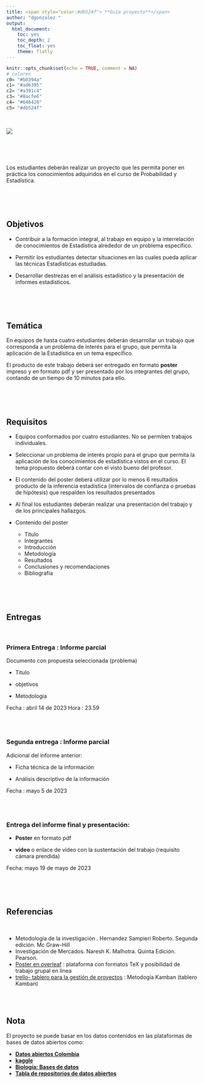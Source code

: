 ```yaml
---
title: <span style="color:#db524f"> **Guía proyecto**</span>  
author: "dgonzalez "
output:
  html_document:
    toc: yes
    toc_depth: 2
    toc_float: yes
    theme: flatly
---
```


```r
knitr::opts_chunk$set(echo = TRUE, comment = NA)
# colores
c0= "#b0394a"
c1= "#ad6395"
c2= "#a391c4"
c3= "#8acfe6"
c4= "#646420"
c5= "#db524f"
```

<br/>

![](img/bannerG.png)

<br/><br/><br/>

Los estudiantes deberán realizar un proyecto que les permita poner en práctica los conocimientos adquiridos en el curso de  Probabilidad y Estadística.

<br/><br/><br/>
  
## **Objetivos** 
  
+ Contribuir a la formación integral, al trabajo en equipo y la interrelación de conocimientos de Estadística alrededor de un problema específico.

+ Permitir los estudiantes detectar situaciones en las cuales pueda aplicar las técnicas Estadísticas estudiadas.

+ Desarrollar destrezas en el análisis estadístico y la presentación de informes estadísticos. 

<br/><br/><br/>
  
## **Temática** 
  
En equipos de hasta cuatro estudiantes deberán desarrollar un trabajo que corresponda a un problema de  interés para el  grupo, que permita la aplicación de la Estadística en un tema específico. 

El producto de este trabajo deberá ser entregado en formato  **poster** impreso y en formato pdf  y ser presentado por los integrantes del grupo, contando de un tiempo de 10 minutos para ello.

<br/><br/><br/>
  
## **Requisitos** 
  
+ Equipos conformados por cuatro estudiantes. No se permiten trabajos individuales.

+ Seleccionar un problema de interés propio para el grupo que  permita la aplicación de los conocimientos de estadística vistos en el curso. El tema propuesto deberá contar con el visto bueno del profesor.

+  El contenido del poster deberá utilizar por lo menos 6 resultados producto de la inferencia estadística (intervalos de confianza o pruebas de hipótesis) que respalden los resultados presentados

+ Al final los estudiantes deberán realizar una presentación del trabajo y de los principales hallazgos.

+ Contenido del poster
    + Titulo
    + Integrantes
    + Introducción
    + Metodología
    + Resultados
    + Conclusiones y recomendaciones
    + Bibliografia

<br/><br/><br/>
  
## **Entregas** 

  <br/>
  
### **Primera Entrega : Informe parcial** 

Documento con propuesta seleccionada (problema) 
    
* Titulo
    
* objetivos
    
* Metodología

Fecha :  abril  14 de 2023
Hora : 23.59
  
<br/><br/>  


### **Segunda entrega : Informe parcial**

Adicional del informe anterior:

   * Ficha técnica de la información

   * Análisis descriptivo de la información

Fecha :  mayo 5 de 2023
  
  <br/><br/>
  
### **Entrega del informe final y presentación:**

* **Poster** en formato pdf 

* **video** o enlace de video con la sustentación del trabajo (requisito cámara prendida)

Fecha: mayo 19 de mayo de 2023 <br/>

<br/><br/><br/>
  
## **Referencias** 
  
  <br/>
  
+ Metodología de la investigación . Hernandez Sampieri Roberto. Segunda edición. Mc Graw-Hill
+ Investigación de Mercados. Naresh K. Malhotra. Quinta Edición. Pearson.
+ [Poster en overleaf](https://www.overleaf.com/learn/latex/Posters) : plataforma con formatos TeX y posibilidad de trabajo grupal en linea
+ [trello- tablero para la gestión de proyectos](https://trello.com/es/tour) : Metodogía Kamban (tablero Kamban)

<br/><br/>



## **Nota**

El proyecto se puede basar en los datos contenidos en las plataformas de bases de datos abiertos como:

* [**Datos abiertos Colombia**](https://www.datos.gov.co/)
* [**kaggle**](https://www.kaggle.com/)
* [**Biología: Bases de datos**](https://biblioguias.uam.es/biologia/bases_datos)
* [**Tabla de repositorios de datos abiertos** ](https://www.gub.uy/agencia-gobierno-electronico-sociedad-informacion-conocimiento/sites/agencia-gobierno-electronico-sociedad-informacion-conocimiento/files/documentos/noticias/Tabla%20de%20Repositorios%20de%20datos%20abiertos_0.pdf)


<!-- ## **Criterios de evaluación** -->


<!-- <br/><br/> -->

<!-- ## **Grupos** -->

<!-- <br/><br/> -->
  

